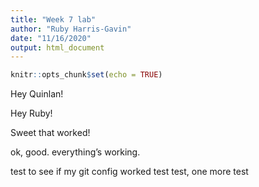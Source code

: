 ```yaml
---
title: "Week 7 lab"
author: "Ruby Harris-Gavin"
date: "11/16/2020"
output: html_document
---
```


```r
knitr::opts_chunk$set(echo = TRUE)
```

Hey Quinlan! 

Hey Ruby!

Sweet that worked!

ok, good.  everything's working.

test to see if my git config worked test test, one more test
